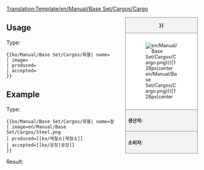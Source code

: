 <noinclude>[[Translation:Template/en/Manual/Base Set/Cargos/Cargo]]</noinclude><!--
--><div style="float:right; width:15em; font-size:90%; border:1px solid gray; background-color:#f2f2f2; margin-left:1em; margin-bottom:1em">
<div style="text-align:center; border-bottom:1px solid gray"><strong>{{{name|{{PAGENAME}}}}}</strong></div>
<div style="padding:1em; background-color:white">[[File:{{{image|en/Manual/Base Set/Cargos/Cargo.png}}}|128px|center]]</div>
<div style="border-top:1px solid gray; padding:0.5em"><strong>생산자:</strong> {{{produced}}}</div>
<div style="border-top:1px solid gray; padding:0.5em"><strong>소비자:</strong> {{{accepted}}}</div>
</div><noinclude>

{{en/-}}
==Usage==
Type:
<pre>{{ko/Manual/Base Set/Cargos/화물| name=
| image=
| produced=
| accepted=
}}</pre>

==Example==
Type:
<pre>{{ko/Manual/Base Set/Cargos/화물| name=철
| image=en/Manual/Base Set/Cargos/Steel.png
| produced=[[ko/제철소|제철소]]
| accepted=[[ko/공장|공장]]
}}</pre>
Result:
{{ko/Manual/Base Set/Cargos/화물| name=철
| image=en/Manual/Base Set/Cargos/Steel.png
| produced=[[ko/제철소|제철소]]
| accepted=[[ko/공장|공장]]
}}
</noinclude><includeonly></includeonly>